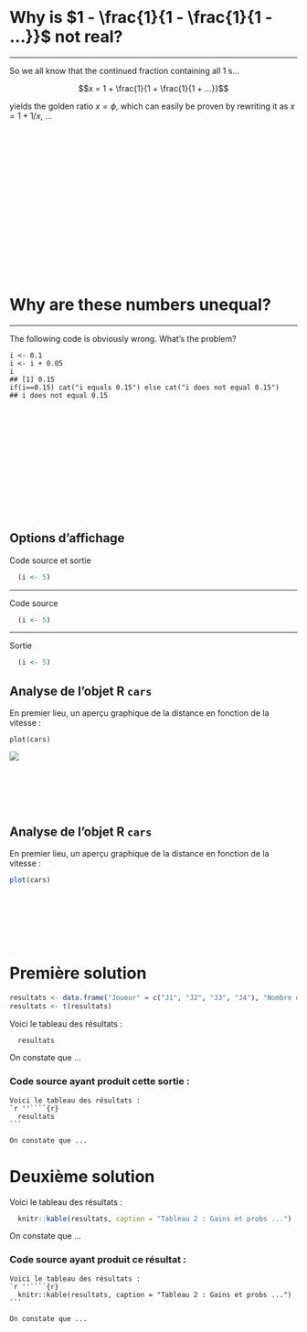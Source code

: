 

<br>
<br>
<br>











# Why is $1 - \frac{1}{1 - \frac{1}{1 - ...}}$ not real?

*****************************

So we all know that the continued fraction containing all 1 s...

$$x = 1 + \frac{1}{1 + \frac{1}{1 + ...}}$$

yields the golden ratio $x =\phi$, which can easily be proven by rewriting it as $x = 1 + 1/x$, ...












<br>
<br>
<br>
<br>
<br>
<br>
<br>
<br>
<br>
<br>
<br>

<br>
<br>
<br>









# Why are these numbers unequal?

*****************************

The following code is obviously wrong. What's the problem?


```
i <- 0.1
i <- i + 0.05
i
## [1] 0.15
if(i==0.15) cat("i equals 0.15") else cat("i does not equal 0.15")
## i does not equal 0.15
```













<br>
<br>
<br>
<br>
<br>
<br>
<br>
<br>
<br>
<br>
<br>









## Options d'affichage


Code source et sortie
```r
  (i <- 5)
```




--------------------

Code source
```r
  (i <- 5)
```

--------------------

Sortie
```r
  (i <- 5)
```



















## Analyse de l'objet R `cars` 

En premier lieu, un aperçu graphique de la distance en fonction de la vitesse :

```
plot(cars)
```

![](C:\Users\Laurent\Documents\GitHub\OTC\images\img_car_plot.jpeg)















<br>
<br>
<br>
<br>










## Analyse de l'objet R `cars` 

En premier lieu, un aperçu graphique de la distance en fonction de la vitesse :

```r
plot(cars)
```














<br>
<br>
<br>
<br>
<br>




# Première solution

```r
resultats <- data.frame("Joueur" = c("J1", "J2", "J3", "J4"), "Nombre de gains" = c(4829.750, 1723.250, 1697.083, 1749.917), "Prob de victoire" = c(0.4829750, 0.1723250, 0.1697083, 0.1749917), row.names = "Joueur")
resultats <- t(resultats)
```

Voici le tableau des résultats :
```r
  resultats
```

On constate que ...

### Code source ayant produit cette sortie : 
    Voici le tableau des résultats :
    `r ''````{r}
      resultats
    ```
    
    On constate que ...
    
# Deuxième solution

Voici le tableau des résultats :
```r
  knitr::kable(resultats, caption = "Tableau 2 : Gains et probs ...")
```  

On constate que ...

### Code source ayant produit ce résultat :

    Voici le tableau des résultats :
    `r ''````{r}
      knitr::kable(resultats, caption = "Tableau 2 : Gains et probs ...")
    ```
    
    On constate que ...